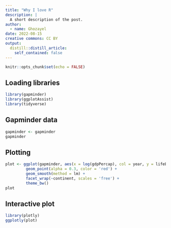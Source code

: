 ```yaml
---
title: "Why I love R"
description: |
  A short description of the post.
author:
  - name: Ghozayel
date: 2022-08-15
creative commons: CC BY
output:
  distill::distill_article:
    self_contained: false
---
```



```r
knitr::opts_chunk$set(echo = FALSE)
```

## Loading libraries

```r
library(gapminder)
library(ggplotAssist)
library(tidyverse)
```
## Gapminder data
```r
gapminder <- gapminder
gapminder
```

## Plotting
```r
plot <- ggplot(gapminder, aes(x = log(gdpPercap), col = year, y = lifeExp, size = pop)) +
         geom_point(alpha = 0.3, color = 'red') +
         geom_smooth(method = lm) +
         facet_wrap(~continent, scales = 'free') +
         theme_bw()
plot
```

## Interactive plot

```r
library(plotly)
ggplotly(plot)
```

